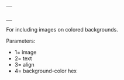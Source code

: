 {| width="5px" align={{{3}}} style="border:solid 1px #c7c8fe; background-color:#{{{4|F8F8FF}}};"
|{{{1}}}
|-
|style="padding:0px;" |<p style="font-size: 85%">{{{2}}}</p>
|}
<noinclude>
For including images  on colored backgrounds.

Parameters:
*1= image
*2= text
*3= align
*4= background-color hex
</noinclude>